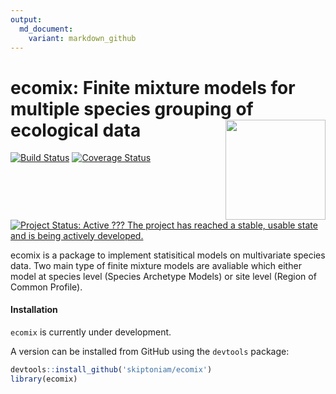 ```yaml
---
output:
  md_document:
    variant: markdown_github
---
```

# ecomix: Finite mixture models for multiple species grouping of ecological data <img src="man/figures/logo.png" align="right" alt="" width="160" />

[![Build Status](https://travis-ci.org/skiptoniam/ecomix.svg?branch=master)](https://travis-ci.org/skiptoniam/ecomix.svg?branch=master)
[![Coverage Status](https://img.shields.io/codecov/c/github/skiptoniam/ecomix/master.svg)](https://codecov.io/github/skiptoniam/ecomix?branch=master)
[![Project Status: Active ??? The project has reached a stable, usable state and is being actively developed.](https://www.repostatus.org/badges/latest/active.svg)](https://www.repostatus.org/#active)

ecomix is a package to implement statisitical models on multivariate species data. Two main type of finite mixture models are avaliable which either model at species level (Species Archetype Models) or site level (Region of Common Profile). 

#### Installation

`ecomix` is currently under development.

A version can be installed from GitHub using the `devtools` package: 

```r
devtools::install_github('skiptoniam/ecomix')
library(ecomix)
```
